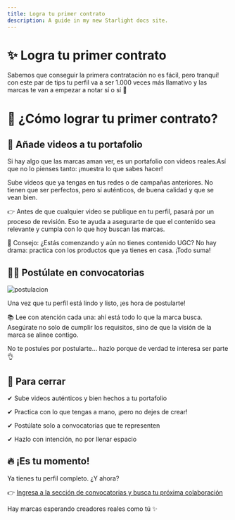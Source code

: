 ```yaml
---
title: Logra tu primer contrato
description: A guide in my new Starlight docs site.
---
```


# ✨ Logra tu primer contrato

Sabemos que conseguir la primera contratación no es fácil, pero tranqui! con este par de tips tu perfil va a ser 1.000 veces más llamativo y las marcas te van a empezar a notar sí o sí 🤩

# 🚀 ¿Cómo lograr tu primer contrato?

## 💼 Añade videos a tu portafolio

Si hay algo que las marcas aman ver, es un portafolio con videos reales.Así que no lo pienses tanto: ¡muestra lo que sabes hacer!

Sube videos que ya tengas en tus redes o de campañas anteriores. No tienen que ser perfectos, pero sí auténticos, de buena calidad y que se vean bien.

👉 Antes de que cualquier video se publique en tu perfil, pasará por un proceso de revisión. Eso te ayuda a asegurarte de que el contenido sea relevante y cumpla con lo que hoy buscan las marcas.

📝 Consejo: ¿Estás comenzando y aún no tienes contenido UGC? No hay drama: practica con los productos que ya tienes en casa. ¡Todo suma!

## 🙋‍♀️ Postúlate en convocatorias

![postulacion](/images/postulacion-ezgif.com-crop.gif)

Una vez que tu perfil está lindo y listo, ¡es hora de postularte!

📚 Lee con atención cada una: ahí está todo lo que la marca busca. Asegúrate no solo de cumplir los requisitos, sino de que la visión de la marca se alinee contigo.

No te postules por postularte… hazlo porque de verdad te interesa ser parte 👌

## 🧵 Para cerrar

✔ Sube videos auténticos y bien hechos a tu portafolio

✔ Practica con lo que tengas a mano, ¡pero no dejes de crear!

✔ Postúlate solo a convocatorias que te representen

✔ Hazlo con intención, no por llenar espacio

## 🔥 ¡Es tu momento!

Ya tienes tu perfil completo. ¿Y ahora?

👉 [Ingresa a la sección de convocatorias y busca tu próxima colaboración](https://app.monomo.com.co/convocatorias)

Hay marcas esperando creadores reales como tú ✨
